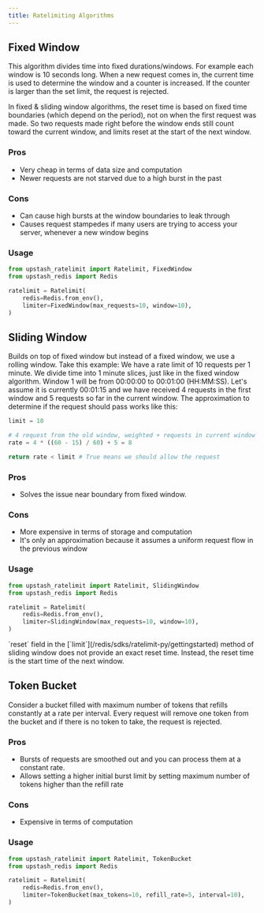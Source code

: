 ```yaml
---
title: Ratelimiting Algorithms
---
```


## Fixed Window

This algorithm divides time into fixed durations/windows. For example each
window is 10 seconds long. When a new request comes in, the current time is used
to determine the window and a counter is increased. If the counter is larger
than the set limit, the request is rejected.

<Tip>
  In fixed & sliding window algorithms, the reset time is based on fixed time boundaries (which depend on the period), not on when the first request was made. So two requests made right before the window ends still count toward the current window, and limits reset at the start of the next window.
</Tip>

### Pros

- Very cheap in terms of data size and computation
- Newer requests are not starved due to a high burst in the past

### Cons

- Can cause high bursts at the window boundaries to leak through
- Causes request stampedes if many users are trying to access your server,
  whenever a new window begins

### Usage

```python
from upstash_ratelimit import Ratelimit, FixedWindow
from upstash_redis import Redis

ratelimit = Ratelimit(
    redis=Redis.from_env(),
    limiter=FixedWindow(max_requests=10, window=10),
)
```

## Sliding Window

Builds on top of fixed window but instead of a fixed window, we use a rolling
window. Take this example: We have a rate limit of 10 requests per 1 minute. We
divide time into 1 minute slices, just like in the fixed window algorithm.
Window 1 will be from 00:00:00 to 00:01:00 (HH:MM:SS). Let's assume it is
currently 00:01:15 and we have received 4 requests in the first window and 5
requests so far in the current window. The approximation to determine if the
request should pass works like this:

```python
limit = 10

# 4 request from the old window, weighted + requests in current window
rate = 4 * ((60 - 15) / 60) + 5 = 8

return rate < limit # True means we should allow the request
```

### Pros

- Solves the issue near boundary from fixed window.

### Cons

- More expensive in terms of storage and computation
- It's only an approximation because it assumes a uniform request flow in the
  previous window

### Usage

```python
from upstash_ratelimit import Ratelimit, SlidingWindow
from upstash_redis import Redis

ratelimit = Ratelimit(
    redis=Redis.from_env(),
    limiter=SlidingWindow(max_requests=10, window=10),
)
```

<Tip>
  `reset` field in the [`limit`](/redis/sdks/ratelimit-py/gettingstarted) method of sliding window does not
  provide an exact reset time. Instead, the reset time is the start time of
  the next window.
</Tip>

## Token Bucket

Consider a bucket filled with maximum number of tokens that refills constantly
at a rate per interval. Every request will remove one token from the bucket and
if there is no token to take, the request is rejected.

### Pros

- Bursts of requests are smoothed out and you can process them at a constant
  rate.
- Allows setting a higher initial burst limit by setting maximum number of
  tokens higher than the refill rate

### Cons

- Expensive in terms of computation

### Usage

```python
from upstash_ratelimit import Ratelimit, TokenBucket
from upstash_redis import Redis

ratelimit = Ratelimit(
    redis=Redis.from_env(),
    limiter=TokenBucket(max_tokens=10, refill_rate=5, interval=10),
)
```
